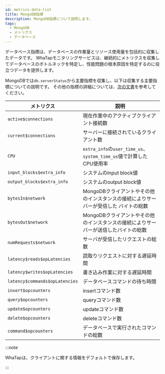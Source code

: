 ```yaml
---
id: metrics-data-list
title: MongoDB指標
description: MongoDB指標について説明します。
tags:
  - MongoDB
  - メトリクス
  - データベース
---
```


データベース指標は、データベースの作業量とリソース使用量を包括的に収集したデータです。 WhaTapモニタリングサービスは、継続的にメトリクスを収集してデータベースのボトルネックを特定し、性能問題の根本原因を特定するのに役立つデータを提供します。

MongoDBでは`db.serverStatus`から主要指標を収集し、以下は収集する主要指標についての説明です。 その他の指標の詳細については、[次の文書](https://www.mongodb.com/docs/manual/reference/command/serverStatus/#output)を参考してください。

| メトリクス                          | 説明                                                       |
| ------------------------------ | -------------------------------------------------------- |
| `active$connections`           | 現在作業中のアクティブクライアント接続数                                     |
| `current$connections`          | サーバーに接続されているクライアント数                                      |
| `CPU`                          | `extra_info`の`user_time_us`、`system_time_us`値で計算したCPU使用率 |
| `input_blocks$extra_info`      | システムのinput block値                                        |
| `output_blocks$extra_info`     | システムのoutput block値                                       |
| `bytesIn$network`              | MongoDBクライアントやその他のインスタンスの接続によりサーバーが受信した バイトの総数           |
| `bytesOut$network`             | MongoDBクライアントやその他のインスタンスの接続によりサーバーが送信したバイトの総数            |
| `numRequests$network`          | サーバが受信したリクエストの総数                                         |
| `latency$reads$opLatencies`    | 読取りリクエストに対する遅延時間                                         |
| `latency$writes$opLatencies`   | 書き込み作業に対する遅延時間                                           |
| `latency$commands$opLatencies` | データベースコマンドの待ち時間                                          |
| `insert$opcounters`            | insertコマンド数                                              |
| `query$opcounters`             | queryコマンド数                                               |
| `update$opcounters`            | updateコマンド数                                              |
| `delete$opcounters`            | deleteコマンド数                                              |
| `command$opcounters`           | データベースで実行されたコマンドの総数                                      |

:::note

WhaTapは、クライアントに関する情報をデフォルトで保存します。

:::
